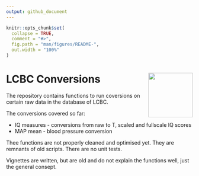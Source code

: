 ```yaml
---
output: github_document
---
```


<!-- README.md is generated from README.Rmd. Please edit that file -->

```r
knitr::opts_chunk$set(
  collapse = TRUE,
  comment = "#>",
  fig.path = "man/figures/README-",
  out.width = "100%"
)
```
# LCBC Conversions <img src="man/figures/hex.png" align="right" alt="" width="120" />


The repository contains functions to run coversions on certain raw data in the database of LCBC.

The conversions covered so far:  

- IQ measures - conversions from raw to T, scaled and fullscale IQ scores  
- MAP mean - blood pressure conversion  

Thee functions are not properly cleaned and optimised yet. They are remnants of old scripts.
There are no unit tests.

Vignettes are written, but are old and do not explain the functions well, just the general consept.

